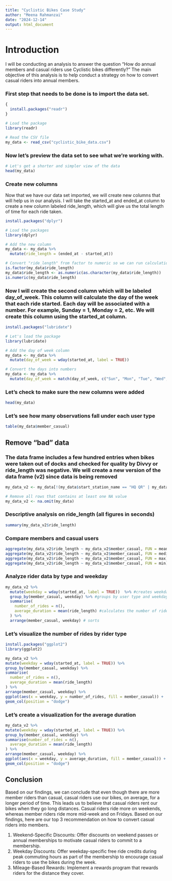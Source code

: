 ```yaml
---
title: "Cyclistic Bikes Case Study"
author: "Meena Rahmanzai"
date: "2024-12-14"
output: html_document
---
```


# Introduction

I will be conducting an analysis to answer the question "How do annual members and casual riders use Cyclistic bikes differently?" The main objective of this analysis is to help conduct a strategy on how to convert casual riders into annual members.

### First step that needs to be done is to import the data set.

```r
{
  install.packages("readr")
}

# Load the package
library(readr)

# Read the CSV file
my_data <- read_csv("cyclistic_bike_data.csv")
```

### Now let's preview the data set to see what we're working with.

```r
# Let's get a shorter and simpler view of the data
head(my_data)
```

### Create new columns

Now that we have our data set imported, we will create new columns that will help us in our analysis. I will take the started_at and ended_at column to create a new column labeled ride_length, which will give us the total length of time for each ride taken.

```r
install.packages("dplyr")

# Load the packages
library(dplyr)

# Add the new column
my_data <- my_data %>%
  mutate(ride_length = (ended_at - started_at))

# Convert "ride_length" from factor to numeric so we can run calculations on the data 
is.factor(my_data$ride_length)
my_data$ride_length <- as.numeric(as.character(my_data$ride_length))
is.numeric(my_data$ride_length)
```

### Now I will create the second column which will be labeled day_of_week. This column will calculate the day of the week that each ride started. Each day will be associated with a number. For example, Sunday = 1, Monday = 2, etc. We will create this column using the started_at column.

```r
install.packages("lubridate")

# Let's load the package
library(lubridate)

# Add the day of week column
my_data <- my_data %>%
  mutate(day_of_week = wday(started_at, label = TRUE))

# Convert the days into numbers
my_data <- my_data %>% 
  mutate(day_of_week = match(day_of_week, c("Sun", "Mon", "Tue", "Wed", "Thu", "Fri", "Sat")))
```

### Let's check to make sure the new columns were added

```r
head(my_data)
```

### Let's see how many observations fall under each user type

```r
table(my_data$member_casual)
```

## Remove "bad" data

### The data frame includes a few hundred entries when bikes were taken out of docks and checked for quality by Divvy or ride_length was negative. We will create a new version of the data frame (v2) since data is being removed

```r
my_data_v2 <- my_data[!(my_data$start_station_name == "HQ QR" | my_data$ride_length<0),]

# Remove all rows that contains at least one NA value
my_data_v2 <- na.omit(my_data)
```

### Descriptive analysis on ride_length (all figures in seconds)

```r
summary(my_data_v2$ride_length)
```

### Compare members and casual users

```r
aggregate(my_data_v2$ride_length ~ my_data_v2$member_casual, FUN = mean)
aggregate(my_data_v2$ride_length ~ my_data_v2$member_casual, FUN = median)
aggregate(my_data_v2$ride_length ~ my_data_v2$member_casual, FUN = max)
aggregate(my_data_v2$ride_length ~ my_data_v2$member_casual, FUN = min)
```

### Analyze rider data by type and weekday

```r
my_data_v2 %>%
  mutate(weekday = wday(started_at, label = TRUE))  %>% #creates weekday field using wday()
  group_by(member_casual, weekday) %>% #groups by user type and weekday
  summarise(
    number_of_rides = n(),
    average_duration = mean(ride_length) #calculates the number of rides and average duration
  ) %>%
  arrange(member_casual, weekday) # sorts                                                                                                 
```

### Let's visualize the number of rides by rider type

```r
install.packages("ggplot2")
library(ggplot2)

my_data_v2 %>%
mutate(weekday = wday(started_at, label = TRUE)) %>%
group_by(member_casual, weekday) %>%
summarise(
  number_of_rides = n(),
  average_duration = mean(ride_length)
) %>%
arrange(member_casual, weekday) %>%
ggplot(aes(x = weekday, y = number_of_rides, fill = member_casual)) + 
geom_col(position = "dodge")
```

### Let's create a visualization for the average duration

```r
my_data_v2 %>%
mutate(weekday = wday(started_at, label = TRUE)) %>%
group_by(member_casual, weekday) %>%
summarise(number_of_rides = n(),
  average_duration = mean(ride_length)
) %>%
arrange(member_casual, weekday) %>%
ggplot(aes(x = weekday, y = average_duration, fill = member_casual)) +
geom_col(position = "dodge")
```

## Conclusion

Based on our findings, we can conclude that even though there are more member riders than casual, casual riders use our bikes, on average, for a longer period of time. This leads us to believe that casual riders rent our bikes when they go long distances. Casual riders ride more on weekends, whereas member riders ride more mid-week and on Fridays. Based on our findings, here are our top 3 recommendation on how to convert casual riders into members.

1.  Weekend-Specific Discounts: Offer discounts on weekend passes or annual memberships to motivate casual riders to commit to a membership.
2.  Weekday Discounts: Offer weekday-specific free ride credits during peak commuting hours as part of the membership to encourage casual riders to use the bikes during the week.
3.  Mileage-Based Rewards: Implement a rewards program that rewards riders for the distance they cover.
